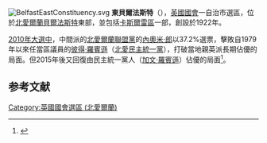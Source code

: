 [[File:BelfastEastConstituency.svg|thumb]]
'''東貝爾法斯特'''（{{lang-en|Belfast East}}），[[英國|英國]][[英國國會|國會]]一自治市選區，位於[[北愛爾蘭|北愛爾蘭]][[貝爾法斯特|貝爾法斯特]]東部，並包括[[卡斯爾雷區|卡斯爾雷區]]一部，創設於1922年。

[[2010年英國大選|2010年大選中]]，中間派的[[北愛爾蘭聯盟黨|北愛爾蘭聯盟黨]]的[[內奧米·郎|內奧米·郎]]以37.2%選票，擊敗自1979年以來任當區議員的[[彼得·羅賓遜_(政治人物)|彼得·羅賓遜]]（[[北愛民主統一黨|北愛民主統一黨]]），打破當地親英派長期佔優的局面。但2015年後又回復由民主統一黨人（[[加文·羅賓遜|加文·羅賓遜]]）佔優的局面<ref>{{cite news
|publisher=[[英國廣播公司|英國廣播公司]]
|date=2010年5月7日
|title=Election 2010/Constituency/Belfast East
|url=http://news.bbc.co.uk/2/shared/election2010/results/constituency/701.stm
|accessdate=2010年5月7日
|archive-date=2020年10月19日
|archive-url=https://web.archive.org/web/20201019173644/http://news.bbc.co.uk/2/shared/election2010/results/constituency/701.stm
|dead-url=no
}}</ref>。

==参考文献==
<div class="references-small">
<references></references>
</div>
{{英國國會選區 (北愛爾蘭)}}
{{DEFAULTSORT:Belfast East}}
[[Category:英國國會選區_(北愛爾蘭)|Category:英國國會選區 (北愛爾蘭)]]
{{英国地理小作品}}